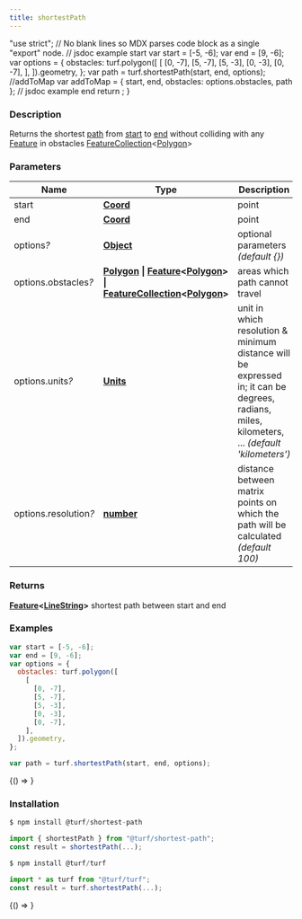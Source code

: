 ```yaml
---
title: shortestPath
---
```



  "use strict";
  // No blank lines so MDX parses code block as a single "export" node.
  // jsdoc example start
  var start = [-5, -6];
  var end = [9, -6];
  var options = {
    obstacles: turf.polygon([
      [
        [0, -7],
        [5, -7],
        [5, -3],
        [0, -3],
        [0, -7],
      ],
    ]).geometry,
  };
  var path = turf.shortestPath(start, end, options);
  //addToMap
  var addToMap = { start, end, obstacles: options.obstacles, path };
  // jsdoc example end
  return <ExampleMap addToMap={addToMap} />;
}

### Description

Returns the shortest [path](https://tools.ietf.org/html/rfc7946#section-3.1.4) from [start](https://tools.ietf.org/html/rfc7946#section-3.1.2) to [end](https://tools.ietf.org/html/rfc7946#section-3.1.2) without colliding with
any [Feature](https://tools.ietf.org/html/rfc7946#section-3.2) in obstacles [FeatureCollection](https://tools.ietf.org/html/rfc7946#section-3.3)&lt;[Polygon](https://tools.ietf.org/html/rfc7946#section-3.1.6)&gt;

### Parameters

| Name                       | Type                                                                                                                                                                                                                                                                                                                                                   | Description                                                                                                                                   |
| -------------------------- | ------------------------------------------------------------------------------------------------------------------------------------------------------------------------------------------------------------------------------------------------------------------------------------------------------------------------------------------------------ | --------------------------------------------------------------------------------------------------------------------------------------------- |
| start                      | **[Coord](https://tools.ietf.org/html/rfc7946#section-3.1.1)**                                                                                                                                                                                                                                                                                         | point                                                                                                                                         |
| end                        | **[Coord](https://tools.ietf.org/html/rfc7946#section-3.1.1)**                                                                                                                                                                                                                                                                                         | point                                                                                                                                         |
| options<i>?</i>            | **[Object](https://developer.mozilla.org/docs/Web/JavaScript/Reference/Global_Objects/Object)**                                                                                                                                                                                                                                                        | optional parameters _(default &#123;&#125;)_                                                                                                  |
| options.obstacles<i>?</i>  | **[Polygon](https://tools.ietf.org/html/rfc7946#section-3.1.6) &#124; [Feature](https://tools.ietf.org/html/rfc7946#section-3.2)&lt;[Polygon](https://tools.ietf.org/html/rfc7946#section-3.1.6)&gt; &#124; [FeatureCollection](https://tools.ietf.org/html/rfc7946#section-3.3)&lt;[Polygon](https://tools.ietf.org/html/rfc7946#section-3.1.6)&gt;** | areas which path cannot travel                                                                                                                |
| options.units<i>?</i>      | **[Units](docs/api/types/Units.mdx)**                                                                                                                                                                                                                                                                                                                  | unit in which resolution & minimum distance will be expressed in; it can be degrees, radians, miles, kilometers, ... _(default 'kilometers')_ |
| options.resolution<i>?</i> | **[number](https://developer.mozilla.org/docs/Web/JavaScript/Reference/Global_Objects/Number)**                                                                                                                                                                                                                                                        | distance between matrix points on which the path will be calculated _(default 100)_                                                           |

### Returns

**[Feature](https://tools.ietf.org/html/rfc7946#section-3.2)&lt;[LineString](https://tools.ietf.org/html/rfc7946#section-3.1.4)&gt;** shortest path between start and end

### Examples

```javascript
var start = [-5, -6];
var end = [9, -6];
var options = {
  obstacles: turf.polygon([
    [
      [0, -7],
      [5, -7],
      [5, -3],
      [0, -3],
      [0, -7],
    ],
  ]).geometry,
};

var path = turf.shortestPath(start, end, options);
```

<BrowserOnly>{() => <Map0 />}</BrowserOnly>

### Installation

```javascript
$ npm install @turf/shortest-path

import { shortestPath } from "@turf/shortest-path";
const result = shortestPath(...);
```

```javascript
$ npm install @turf/turf

import * as turf from "@turf/turf";
const result = turf.shortestPath(...);
```

<!-- Expose turf as global var for experimenting in the browser console -->

<BrowserOnly>{() => <WindowTurfGlobal turf={turf} />}</BrowserOnly>
